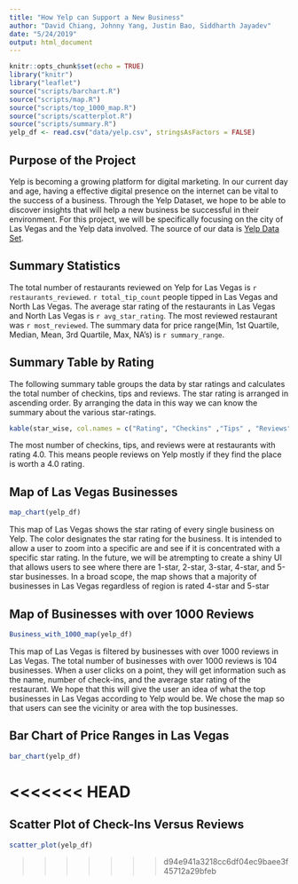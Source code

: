 ```yaml
---
title: "How Yelp can Support a New Business"
author: "David Chiang, Johnny Yang, Justin Bao, Siddharth Jayadev"
date: "5/24/2019"
output: html_document
---
```


```r
knitr::opts_chunk$set(echo = TRUE)
library("knitr")
library("leaflet")
source("scripts/barchart.R")
source("scripts/map.R")
source("scripts/top_1000_map.R")
source("scripts/scatterplot.R")
source("scripts/summary.R")
yelp_df <- read.csv("data/yelp.csv", stringsAsFactors = FALSE)
```

## Purpose of the Project
Yelp is becoming a growing platform for digital marketing. In our current day
and age, having a effective digital presence on the internet can be vital to the
success of a business. Through the Yelp Dataset, we hope to be able to discover
insights that will help a new business be successful in their environment. For 
this project, we will be specifically focusing on the city of Las Vegas and the 
Yelp data involved. The source of our data is
[Yelp Data Set](https://www.yelp.com/dataset/challenge).

## Summary Statistics 
The total number of restaurants reviewed on Yelp for Las Vegas is `r restaurants_reviewed`. `r total_tip_count` people tipped in Las Vegas and North Las Vegas. The average star rating of the restaurants in Las Vegas and North Las Vegas is `r avg_star_rating`. The most reviewed restaurant was `r most_reviewed`. The summary data for price range(Min, 1st Quartile, Median, Mean, 3rd Quartile, Max, NA's) is `r summary_range`.

## Summary Table by Rating

The following summary table groups the data by star ratings and calculates the total number of checkins, tips and reviews. The star rating is arranged in ascending order. By arranging the data in this way we can know the summary about the various star-ratings.

```r
kable(star_wise, col.names = c("Rating", "Checkins" ,"Tips" , "Reviews"))
```

The most number of checkins, tips, and reviews were at restaurants with rating 4.0. This means people reviews on Yelp mostly if they find the place is worth a 4.0 rating.

## Map of Las Vegas Businesses
```r
map_chart(yelp_df)
```
This map of Las Vegas shows the star rating of every single business on Yelp.
The color designates the star rating for the business. It is intended to allow 
a user to zoom into a specific are and see if it is concentrated with a specific star rating. In the future, we will be atrempting to create a shiny UI that 
allows users to see where there are 1-star, 2-star, 3-star, 4-star, and 5-star businesses. In a broad scope, the map shows that a majority of businesses in 
Las Vegas regardless of region is rated 4-star and 5-star

## Map of Businesses with over 1000 Reviews
```r
Business_with_1000_map(yelp_df)
```
This map of Las Vegas is filtered by businesses with over 1000 reviews in
Las Vegas. The total number of businesses with over 1000 reviews is 
104 businesses. When a user clicks on a point, they will get information such as 
the name, number of check-ins, and the average star rating of the restaurant. 
We hope that this will give the user an idea of what the top businesses in 
Las Vegas according to Yelp would be.  We chose the map so that users can see the vicinity or area with the top businesses. 

## Bar Chart of Price Ranges in Las Vegas
```r
bar_chart(yelp_df)
```

<<<<<<< HEAD
=======
## Scatter Plot of Check-Ins Versus Reviews
```r
scatter_plot(yelp_df)
```
>>>>>>> d94e941a3218cc6df04ec9baee3f45712a29bfeb


